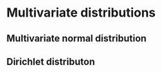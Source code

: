 # Multivariate distributions 


## Multivariate normal distribution 



## Dirichlet distributon 


